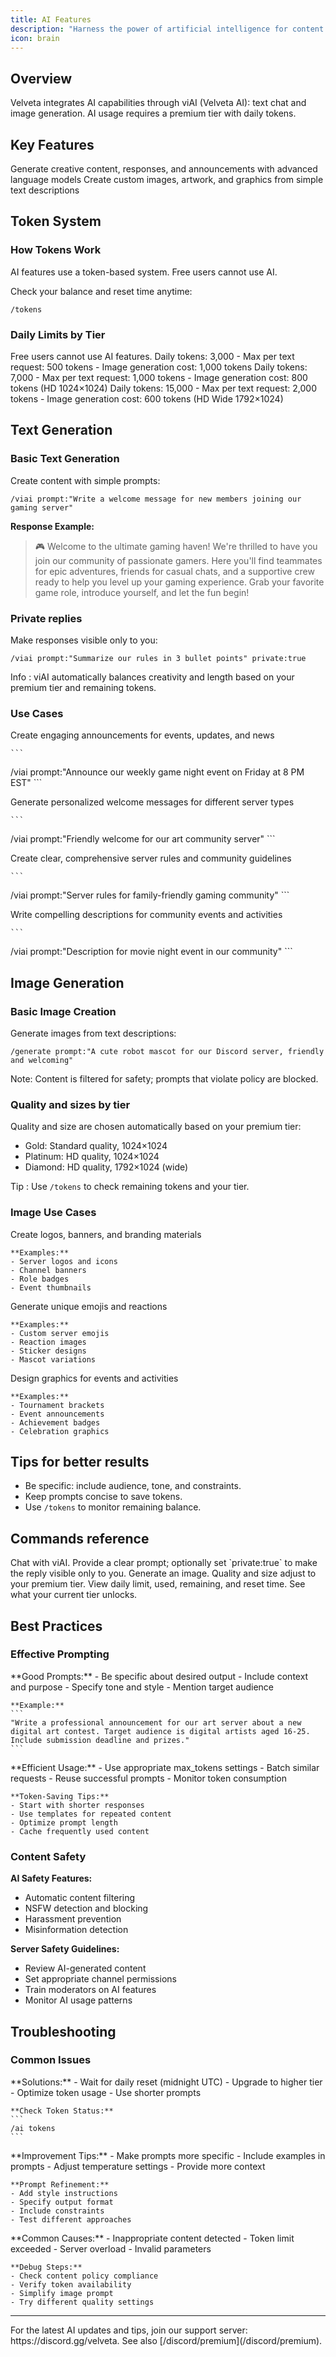 ---
title: AI Features
description: "Harness the power of artificial intelligence for content generation and server enhancement."
icon: brain
---

## Overview

Velveta integrates AI capabilities through viAI (Velveta AI): text chat and image generation. AI usage requires a premium tier with daily tokens.

## Key Features

<CardGroup cols={2}>
  <Card title="Text Generation" icon="pencil">
    Generate creative content, responses, and announcements with advanced language models
  </Card>
  
  <Card title="Image Creation" icon="image">
    Create custom images, artwork, and graphics from simple text descriptions
  </Card>
</CardGroup>

## Token System

### How Tokens Work

AI features use a token-based system. Free users cannot use AI.

Check your balance and reset time anytime:
```
/tokens
```

### Daily Limits by Tier

<Tabs>
  <Tab title="Free">
  Free users cannot use AI features.
  </Tab>
  
  <Tab title="Gold">
  Daily tokens: 3,000
  - Max per text request: 500 tokens
  - Image generation cost: 1,000 tokens
  </Tab>
  
  <Tab title="Platinum">
  Daily tokens: 7,000
  - Max per text request: 1,000 tokens
  - Image generation cost: 800 tokens (HD 1024×1024)
  </Tab>
  
  <Tab title="Diamond">
  Daily tokens: 15,000
  - Max per text request: 2,000 tokens
  - Image generation cost: 600 tokens (HD Wide 1792×1024)
  </Tab>
</Tabs>

## Text Generation

### Basic Text Generation

Create content with simple prompts:

```
/viai prompt:"Write a welcome message for new members joining our gaming server"
```

**Response Example:**
> 🎮 Welcome to the ultimate gaming haven! We're thrilled to have you join our community of passionate gamers. Here you'll find teammates for epic adventures, friends for casual chats, and a supportive crew ready to help you level up your gaming experience. Grab your favorite game role, introduce yourself, and let the fun begin!

### Private replies

Make responses visible only to you:

```
/viai prompt:"Summarize our rules in 3 bullet points" private:true
```

Info
: viAI automatically balances creativity and length based on your premium tier and remaining tokens.

### Use Cases

<CardGroup cols={2}>
  <Card title="Server Announcements" icon="megaphone">
    Create engaging announcements for events, updates, and news
    
    ```
  /viai prompt:"Announce our weekly game night event on Friday at 8 PM EST"
    ```
  </Card>
  
  <Card title="Welcome Messages" icon="hand-wave">
    Generate personalized welcome messages for different server types
    
    ```
  /viai prompt:"Friendly welcome for our art community server"
    ```
  </Card>
  
  <Card title="Rules & Guidelines" icon="scroll">
    Create clear, comprehensive server rules and community guidelines
    
    ```
  /viai prompt:"Server rules for family-friendly gaming community"
    ```
  </Card>
  
  <Card title="Event Descriptions" icon="calendar">
    Write compelling descriptions for community events and activities
    
    ```
  /viai prompt:"Description for movie night event in our community"
    ```
  </Card>
</CardGroup>

## Image Generation

### Basic Image Creation

Generate images from text descriptions:

```
/generate prompt:"A cute robot mascot for our Discord server, friendly and welcoming"
```

Note: Content is filtered for safety; prompts that violate policy are blocked.

### Quality and sizes by tier

Quality and size are chosen automatically based on your premium tier:

- Gold: Standard quality, 1024×1024
- Platinum: HD quality, 1024×1024
- Diamond: HD quality, 1792×1024 (wide)

Tip
: Use `/tokens` to check remaining tokens and your tier.

### Image Use Cases

<CardGroup cols={3}>
  <Card title="Server Branding" icon="palette">
    Create logos, banners, and branding materials
    
    **Examples:**
    - Server logos and icons
    - Channel banners
    - Role badges
    - Event thumbnails
  </Card>
  
  <Card title="Custom Emojis" icon="smile">
    Generate unique emojis and reactions
    
    **Examples:**
    - Custom server emojis
    - Reaction images
    - Sticker designs
    - Mascot variations
  </Card>
  
  <Card title="Event Graphics" icon="camera">
    Design graphics for events and activities
    
    **Examples:**
    - Tournament brackets
    - Event announcements
    - Achievement badges
    - Celebration graphics
  </Card>
</CardGroup>

## Tips for better results

- Be specific: include audience, tone, and constraints.
- Keep prompts concise to save tokens.
- Use `/tokens` to monitor remaining balance.

## Commands reference

<AccordionGroup>
  <Accordion title="/viai">
    Chat with viAI. Provide a clear prompt; optionally set `private:true` to make the reply visible only to you.
  </Accordion>
  <Accordion title="/generate">
    Generate an image. Quality and size adjust to your premium tier.
  </Accordion>
  <Accordion title="/tokens">
    View daily limit, used, remaining, and reset time.
  </Accordion>
  <Accordion title="/premium features">
    See what your current tier unlocks.
  </Accordion>
</AccordionGroup>

## Best Practices

### Effective Prompting

<AccordionGroup>
  <Accordion title="Clear Instructions">
    **Good Prompts:**
    - Be specific about desired output
    - Include context and purpose
    - Specify tone and style
    - Mention target audience
    
    **Example:**
    ```
    "Write a professional announcement for our art server about a new digital art contest. Target audience is digital artists aged 16-25. Include submission deadline and prizes."
    ```
  </Accordion>

  <Accordion title="Token Optimization">
    **Efficient Usage:**
    - Use appropriate max_tokens settings
    - Batch similar requests
    - Reuse successful prompts
    - Monitor token consumption
    
    **Token-Saving Tips:**
    - Start with shorter responses
    - Use templates for repeated content
    - Optimize prompt length
    - Cache frequently used content
  </Accordion>
</AccordionGroup>

### Content Safety

**AI Safety Features:**
- Automatic content filtering
- NSFW detection and blocking
- Harassment prevention
- Misinformation detection

**Server Safety Guidelines:**
- Review AI-generated content
- Set appropriate channel permissions
- Train moderators on AI features
- Monitor AI usage patterns

## Troubleshooting

### Common Issues

<AccordionGroup>
  <Accordion title="Token Limit Reached">
    **Solutions:**
    - Wait for daily reset (midnight UTC)
    - Upgrade to higher tier
    - Optimize token usage
    - Use shorter prompts
    
    **Check Token Status:**
    ```
    /ai tokens
    ```
  </Accordion>

  <Accordion title="Poor AI Responses">
    **Improvement Tips:**
    - Make prompts more specific
    - Include examples in prompts
    - Adjust temperature settings
    - Provide more context
    
    **Prompt Refinement:**
    - Add style instructions
    - Specify output format
    - Include constraints
    - Test different approaches
  </Accordion>

  <Accordion title="Image Generation Fails">
    **Common Causes:**
    - Inappropriate content detected
    - Token limit exceeded
    - Server overload
    - Invalid parameters
    
    **Debug Steps:**
    - Check content policy compliance
    - Verify token availability
    - Simplify image prompt
    - Try different quality settings
  </Accordion>
</AccordionGroup>

---

<Info>
For the latest AI updates and tips, join our support server: https://discord.gg/velveta. See also [/discord/premium](/discord/premium).
</Info>

